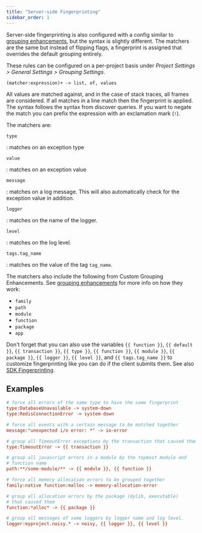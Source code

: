 ```yaml
---
title: "Server-side Fingerprinting"
sidebar_order: 1
---
```


Server-side fingerprinting is also configured with a config similar to
[grouping enhancements](/data-management/event-grouping/grouping-enhancements/),
but the syntax is slightly different. The matchers are the same
but instead of flipping flags, a fingerprint is assigned that overrides the
default grouping entirely.

These rules can be configured on a per-project basis under _Project Settings > General Settings > Grouping Settings_.

```
(matcher:expression)+ -> list, of, values
```

All values are matched against, and in the case of stack traces, all frames are considered.
If all matches in a line match then the fingerprint is applied. The syntax follows
the syntax from discover queries. If you want to negate the match you can prefix
the expression with an exclamation mark (`!`).

The matchers are:

`type`

: matches on an exception type

`value`

: matches on an exception value

`message`

: matches on a log message. This will also automatically check for the exception value in addition.

`logger`

: matches on the name of the logger.

`level`

: matches on the log level.

`tags.tag_name`

: matches on the value of the tag `tag_name`.

The matchers also include the following from Custom Grouping Enhancements. See [grouping enhancements](/data-management/event-grouping/grouping-enhancements/#rules) for more info on how they work:

- `family`
- `path`
- `module`
- `function`
- `package`
- `app`

Don't forget that you can also use the variables `{{ function }}`, `{{ default }}`, `{{ transaction }}`, `{{ type }}`, `{{ function }}`, `{{ module }}`, `{{ package }}`, `{{ logger }}`, `{{ level }}`, and
`{{ tags.tag_name }}` to customize fingerprinting like you can do if the client
submits them. See also [SDK Fingerprinting](../sdk-fingerprinting/).

## Examples

```ini {tabTitle:Fingerprinting Config}
# force all errors of the same type to have the same fingerprint
type:DatabaseUnavailable -> system-down
type:RedisConnectionError -> system-down

# force all events with a certain message to be matched together
message:"unexpected i/o error: *" -> io-error

# group all TimeoutError exceptions by the transaction that caused them
type:TimeoutError -> {{ transaction }}

# group all javascript errors in a module by the topmost module and
# function name
path:**/some-module/** -> {{ module }}, {{ function }}

# force all memory allocation errors to be grouped together
family:native function:malloc -> memory-allocation-error

# group all allocation errors by the package (dylib, executable)
# that caused them
function:*alloc* -> {{ package }}

# group all messages of some loggers by logger name and log level.
logger:myproject.noisy.* -> noisy, {{ logger }}, {{ level }}
```
